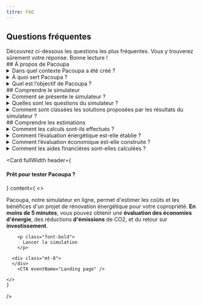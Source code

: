 ```yaml
---
titre: FAQ
---
```


## Questions fréquentes
<div class="mt-4" />
<div>
    Découvrez ci-dessous les questions les plus fréquentes. Vous y trouverez sûrement votre réponse. 
    Bonne lecture !
  </div>
<div class="mt-24" />
## À propos de Pacoupa
<div class="mt-16" />
<details>
  <summary>Dans quel contexte Pacoupa a été créé ?</summary>
<div class="mt-4" />
La rénovation énergétique étant un sujet complexe, il a été démontré que l’accompagnement des décideurs est un point indispensable pour déclencher un passage à l’acte : les propriétaires ont besoin de pouvoir se projeter dans le projet : combien ça coute ? quelles sont les aides disponibles ? comment gérer le projet ? quelles sont les économies à la clé ? quelle est la durée des travaux ? est-ce que mon confort va être amélioré ?

Aujourd’hui, cet accompagnement n’est réalisé de façon neutre et gratuite, que par les espaces France Rénov’ via le service public de la rénovation énergétique.

Pacoupa est un service numérique en ligne qui se positionne en amont de cet accompagnement, lorsque l’espace France Rénov n’est pas encore identifié. Il vise à communiquer de l'information personnalisée, technique, neutre et chiffrée sur la rénovation et le changement de système de chauffage afin d'accompagner la copropriété dans le passage à l'acte et l'inciter à prendre contact avec des professionnels pour concrétiser son projet.

</details>

<details class="mt-4">
  <summary>À quoi sert Pacoupa ? </summary>
<div class="mt-4" />
A partir d’un simulateur, Pacoupa propose une liste de systèmes de chauffage en énergie renouvelables installables dans un contexte de rénovation énergétique de l’immeuble (isolation). L’outil propose une estimation des coûts, des gains énergétiques et financiers rendus possibles grâce à cette rénovation.

L’objectif est de donner des ordres de grandeurs des coûts, des aides et des gains énergétiques engendrés pour que l’utilisateur puisse se projeter dans les travaux à mettre en œuvre (isolation, changement de système). Il permet également d’informer sur les systèmes en énergies renouvelables compatibles avec chaque immeuble.
  
</details>

<details class="mt-4">
  <summary>Quel est l’objectif de Pacoupa ? </summary>
<div class="mt-4" />
Pacoupa est un service numérique de l’ADEME qui vise à promouvoir :

- la rénovation globale et performante : traiter les 6 postes de travaux (isolation des murs, des planchers bas, de la toiture, menuiseries extérieurs, ventilation, production de chauffage et d’eau chaude sanitaire) + Planifier les travaux en 3 étapes maximum, sur une durée limitée, selon un ordonnancement précis  (priorité à l’enveloppe et la ventilation)
- les travaux au niveau de la copropriété et pas à l’appartement : les travaux au niveau de la copropriété permettent de traiter l’ensemble des postes et permettent d’atteindre une meilleure performance.
- le changement de système après la rénovation de l’enveloppe évitant ainsi le surdimensionnement de l’appareil et permettant un fonctionnement à basse température.

Le service donne des ordres de grandeurs des coûts, des économies et du gain d’étiquette DPE possible avec les travaux proposés (isolation et changement de système).

Il donne également des éléments techniques sur les différents systèmes de chauffage proposés.
  
</details>
<div class="mt-24" />
## Comprendre le simulateur

<details class="mt-16">
  <summary>Comment se présente le simulateur ?</summary>
<div class="mt-4" />
L’utilisateur répond à 11 questions et abouti sur un écran de résultat qui lui présente les solutions ENR compatibles avec son logement dans un scénario de rénovation globale, dans un ordre précis de pertinence.

Pour chaque solution, des informations techniques sur la solution sont données : solution individuelle ou collective, usage possible (chauffage, ECS, climatisation), les travaux à prévoir pour être en rénovation globale, une estimation du gain de lettre DPE, une estimation des gains économiques et des coûts du projet (travaux d’isolation + changement de système).

L’utilisateur a ensuite la possibilité de modifier le scénario de rénovation en choisissant « rénovation partielle » ou « aucune rénovation ».
  
</details>

<details class="mt-4">
  <summary>Quelles sont les questions du simulateur ?</summary>
<div class="mt-4" />
Les 11 questions proposées à l’utilisateur sont les suivantes :

- <b>Son adresse</b>: permet de faire un appel à la BAN (base d’adresse nationale), au site FCU (https://france-chaleur-urbaine.beta.gouv.fr/) pour vérifier l’éligibilité à un réseau de chaleur et permet aussi de préciser les données climatiques de la région à laquelle le bâtiment appartient.
- L’<b>année de construction, les travaux d’isolations déjà réalisés et le nombre de logements</b>: permet d’apprécier les caractéristiques géométriques et les performances énergétiques initiales de l’immeuble.
- Les <b>espaces extérieurs commun</b>: permet de préconiser d’étudier une PAC géothermique ou une PAC aérothermique dès lors que des espaces extérieurs sont disponibles (cours, jardin, parking, toiture terrasse).
- Les <b>espaces extérieurs privés</b> (balcons) : permet de préconiser d’étudier une PAC individuelle (air/eau ou air/air) avec unité extérieure.
- Le <b>type de chauffage</b> (individuel ou collectif) : permet de préconiser des technologies du même type. Pour le moment, le passage d’un chauffage individuel à un chauffage collectif n’est pas traité. (Et inversement)
- Le <b>type d’émetteur</b> (radiateur ou plancher chauffant) : permet de déterminer le régime de température d’eau.
- L’<b>énergie de chauffage</b>: permet de réaliser les calculs sur les consommations et émissions initiales liées à la production de chauffage du bâtiment.
- Le <b>type de production d’eau chaude sanitaire</b> (individuelle ou collective) : permet de préconiser des technologies du même type.
- L’<b>énergie utilisée pour la production d’ECS</b>: permet de réaliser les calculs sur les consommations et émissions initiales liées à la production d’eau chaude sanitaire du bâtiment.
  
</details>

<details class="mt-4">
  <summary>Comment sont classées les solutions proposées par les résultats du simulateur ?</summary>
<div class="mt-4" />
Il y a généralement plusieurs solutions de production d’eau chaude et de chauffage qui sont proposées.

Les questions posées sont simples et peu nombreuses, l’objectif est d’alerter les utilisateurs sur le fait que des solutions ENR sont compatibles avec la configuration de leur immeuble. La faisabilité réelle, à la fois technique et économique seront à étudier plus finement dans la suite du projet de rénovation. Il est possible que des solutions préconisées ne soit finalement pas possibles pour des contraintes d’intégration (visuelle, encombrement, accès, règlementation …).

Le service Pacoupa propose une hiérarchie dans les différents systèmes afin de calquer au mieux aux recommandations de l’ADEME.

Seules les trois premières solutions du classement apparaissent avec un tag « meilleure solution » pour la première du classement. La visualisation de toutes les solutions nécessite une action (clic sur le bouton « autres solutions ») de la part de l’utilisateur.

Les grands principes de la hiérarchisation sont les suivants :

- lorsqu’un réseau de chaleur est disponible autour de l’immeuble, celui-ci apparait en « meilleure solution » (même si l’immeuble est en chauffage individuel)
- lorsque l’immeuble est en chauffage et ECS collective et que l’utilisateur déclare des espaces extérieurs disponibles (jardin, cours ou parking), la PAC géothermique apparait en premier.
- Des solutions ENR pour l’ECS seule (collective) peuvent être préconisées même si le chauffage est également collectif.
- Les solutions sont ensuite classées par pertinence.
  
</details>

<div class="mt-24" />
## Comprendre les estimations

<details class="mt-16">
  <summary>Comment les calculs sont-ils effectués ?</summary>
<div class="mt-4" />
L’ensemble des calculs proposés sont basés sur la méthode 3CL utilisée pour réaliser les DPE.
L’ADEME a confié à Pouget Consultants l’élaboration des simulations qui couvrent toutes les configurations qui peuvent être obtenues à la suite du questionnaire. Au total, ce sont plus de 120 000 simulations qui ont été réalisées.
L’ensemble de ces hypothèses permettent d’aboutir à une estimation de la lettre DPE à l’état initial et des consommations de chauffage et d’eau chaude sanitaire de l’immeuble.

La comparaison entre l’état initial et l’état final se fait en comparant 2 lignes de l’Excel contenant toutes les simulations.
Les coûts proposés dans l’outil comprennent à la fois les coûts des travaux proposés pour atteindre le scénario de travaux visé (global / partiel / aucun) et le coût du changement de système de chauffage.
  
</details>

<details class="mt-4">
  <summary>Comment l’évaluation énergétique est-elle établie ?</summary>
<div class="mt-4" />
Les immeubles sont classés par typologies, en fonction de leur année de construction et de leur nombre de logement. Au total, ce sont 21 typologies qui sont étudiées. Pour chacune des typologies, des hypothèses géométriques et énergétiques sont établies, à savoir :

- La surface habitable totale du logement (m²shab) ;
- La compacité du bâtiment (Surface de murs / m²shab, Surface de toiture / m²shab, Surface de menuiseries / m²shab, Surface de plancher bas / m²shab, hauteur sous plafond) ;
- Les performances thermiques des parois et des menuiseries dans leur état initial.

Ppur chacune des typologies, des hypothèses sur les systèmes de production de chauffage & ECS sont établies, à savoir :

- Age du système de production (« > 10 ans » ; « < 10 ans ») ;
- Type de système de production (« chaudière gaz basse température » ; « chaudière gaz à condensation » …) ;
- Type d’émetteur (« Radiateur à eau basse température » ; « Radiateur à eau haute température » ; « convecteurs électriques ») ;
- Isolation des réseaux de distribution d’eau chaude sanitaire (« réseaux non isolés » ; « réseaux isolés ») ;
- Type de régulation terminale (« Sans » ; « Robinet thermostatique »).

Les conditions environnementales (température extérieure, degrés-heures…) dans lequel se trouve l’immeuble dépendent de sa situation géographique. La France compte 3 zones climatiques : H1, H2 et H3. Comme ces trois zones sont étendues, des variations de climat peuvent y être observées. Ainsi, les zones climatiques sont sous-divisées en zone thermique. 8 au total. Pour simplifier les calculs, une zone thermique par zone climatique est étudiée ; H1a (Nord de la France), H2b (Centre -Ouest) et H3 (Sud).

Pour simplifier les calculs aussi, tous les systèmes étudiés (61 au total) sont regroupés dans des « familles de solution » (7 au total). Il existe des familles de « solutions hybrides » (3) ou des familles « solutions 100% thermodynamique » (3). Deux systèmes qui appartiennent à la même famille ont les mêmes usages (chauffage seulement, ecs seulement, chauffage et ecs). La configuration le système existant n’est pas remplacé représente aussi une famille (1).

Les performances des PAC sont définies par leur SCOP qui dépend de leur type, du type d’émetteur, et de la zone climatique. Pour simplifier les calculs, un seul SCOP est considéré pour toutes les familles de solution. Il correspond au SCOP d’une PAC Air / Eau dont les émetteurs ont été installées ou rénovés après 2017. (SCOP = 2,8 en zone H1a et H2b ; SCOP = 3,3 en zone H3).

Enfin, chaque famille de solution est étudiée à travers trois scénarios d’isolation de l’enveloppe :

- Scénario « INIT » : Aucun geste d’isolation
- Scénario « PART » : 2 gestes d’isolations (ne comprenant pas les murs extérieurs) + Ventilation
- Scénario « GLOB » : Tous les gestes d’isolations possibles (murs, menuiseries, plancher haut & bas) + Ventilation

Attention, si certaines parois ont déjà été isolées il y a moins de 15 ans, elles ne sont pas prises en compte dans les scénarios d’isolations. Aussi les typologies récentes (année de construction « après 2000 ») ne font pas l’objet de scénario d’isolation puisque leurs parois sont déjà performantes.

L’ensemble de ces hypothèses permettent d’aboutir à une estimation de l’étiquette DPE de l’immeuble avant et après travaux, ainsi que les consommations en énergie primaire et les émissions de gaz à effet de serre associés.
  
</details>

<details class="mt-4">
  <summary>Comment l’évaluation économique est-elle construite ?</summary>
<div class="mt-4" />
A chaque simulation est associée un coût d’investissement, qui se divise en deux parties ;

- Coût d’investissement lié à la rénovation de l’enveloppe : Les coûts sont obtenus en multipliant le coût de réhabilitation d’une paroi (en € HT/m²) par la surface de la paroi (m²)
- Coût d’investissement lié à la mise en place de système : Les coûts sont obtenus en sommant :
    - Les coûts liés à la génération : Il dépend du niveau d’isolation de l’immeuble et du système à installer
    - Les coûts liés à la distribution : Il dépend du type de production de chauffage et ECS
    - Les coûts liés à l’émission : Il dépend du type d’émetteur avant travaux

Les coûts liés à la maintenance, à la l’abonnement et à la facture énergétique sont aussi calculés.
  
</details>

<details class="mt-4">
  <summary>Comment les aides financières sont-elles calculées ?</summary>
<div class="mt-4" />
Les aides financières liées au dispositif MaPrimeRénov’ Copropriété sont calculées. Pour simplifier la prise en compte des travaux réalisés « à l’échelle du logement » dans MPR Copro, ils sont considérés comme des « travaux privatifs d’intérêt collectifs. ».

Le Coup de pouce « Rénovation performante de bâtiment résidentiel collectif » n’est pas étudié. Idem pour le « Fonds Chaleur ».
  
</details>

<div class="mt-32" />

<Card
    fullWidth
    header={<h4>Prêt pour tester Pacoupa ?</h4>}
    content={
      <>
        <p>
        Pacoupa, notre simulateur en ligne, permet d'estimer les coûts et les bénéfices d'un projet de rénovation énergétique pour votre copropriété. <b>En moins de 5 minutes</b>, vous pouvez obtenir une <b>évaluation des économies d'énergie</b>, des réductions <b>d'émissions</b> de CO2, et du retour sur <b>investissement</b>.
        </p>


        <p class="font-bold">
          Lancer la simulation
        </p>

      <div class="mt-8">
      </div>
        <CTA eventName="Landing page" />

    </>
    }
 />

